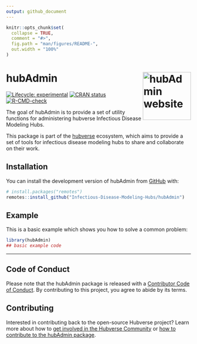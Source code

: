 ```yaml
---
output: github_document
---
```


<!-- README.md is generated from README.Rmd. Please edit that file -->

```r
knitr::opts_chunk$set(
  collapse = TRUE,
  comment = "#>",
  fig.path = "man/figures/README-",
  out.width = "100%"
)
```


# hubAdmin <a href="https://Infectious-Disease-Modeling-Hubs.github.io/hubAdmin/"><img src="man/figures/logo.png" align="right" height="131" alt="hubAdmin website" /></a>

<!-- badges: start -->
[![Lifecycle: experimental](https://img.shields.io/badge/lifecycle-experimental-orange.svg)](https://lifecycle.r-lib.org/articles/stages.html#experimental)
[![CRAN status](https://www.r-pkg.org/badges/version/hubAdmin)](https://CRAN.R-project.org/package=hubAdmin)
[![R-CMD-check](https://github.com/Infectious-Disease-Modeling-Hubs/hubAdmin/actions/workflows/R-CMD-check.yaml/badge.svg)](https://github.com/Infectious-Disease-Modeling-Hubs/hubAdmin/actions/workflows/R-CMD-check.yaml)
<!-- badges: end -->

The goal of hubAdmin is to provide a set of utility functions for administering hubverse Infectious Disease Modeling Hubs. 

This package is part of the [hubverse](https://hubverse.org) ecosystem, which aims to provide a set of tools for infectious disease modeling hubs to share and collaborate on their work.

## Installation

You can install the development version of hubAdmin from [GitHub](https://github.com/) with:

``` r
# install.packages("remotes")
remotes::install_github("Infectious-Disease-Modeling-Hubs/hubAdmin")
```

## Example

This is a basic example which shows you how to solve a common problem:

```r
library(hubAdmin)
## basic example code
```

***

## Code of Conduct

Please note that the hubAdmin package is released with a [Contributor Code of Conduct](.github/CODE_OF_CONDUCT.md). By contributing to this project, you agree to abide by its terms.


## Contributing

Interested in contributing back to the open-source Hubverse project?
Learn more about how to [get involved in the Hubverse Community](https://hubdocs.readthedocs.io/en/latest/overview/contribute.html) or [how to contribute to the hubAdmin package](.github/CONTRIBUTING.md).
